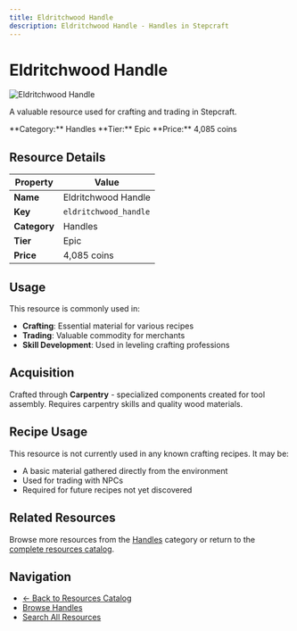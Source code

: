 ```yaml
---
title: Eldritchwood Handle
description: Eldritchwood Handle - Handles in Stepcraft
---
```


# Eldritchwood Handle

<div className="flex items-start gap-6 mb-8">
  <div className="flex-shrink-0">
    <img src="/assets/resources/carpentry/eldritchwood_handle.png" alt="Eldritchwood Handle" className="w-24 h-24 border rounded-lg" />
  </div>
  <div className="flex-1">
    <div className="space-y-2">
      <p className="text-lg text-muted-foreground">A valuable resource used for crafting and trading in Stepcraft.</p>
      <div className="flex flex-wrap gap-4 text-sm">
        <span className="px-2 py-1 bg-blue-100 dark:bg-blue-900 rounded-md">
          **Category:** Handles
        </span>
        <span className="px-2 py-1 bg-purple-100 dark:bg-purple-900 rounded-md">
          **Tier:** Epic
        </span>
        <span className="px-2 py-1 bg-green-100 dark:bg-green-900 rounded-md">
          **Price:** 4,085 coins
        </span>
      </div>
    </div>
  </div>
</div>

## Resource Details

| Property | Value |
|----------|-------|
| **Name** | Eldritchwood Handle |
| **Key** | `eldritchwood_handle` |
| **Category** | Handles |
| **Tier** | Epic |
| **Price** | 4,085 coins |


## Usage

This resource is commonly used in:

- **Crafting**: Essential material for various recipes
- **Trading**: Valuable commodity for merchants
- **Skill Development**: Used in leveling crafting professions


## Acquisition

Crafted through **Carpentry** - specialized components created for tool assembly. Requires carpentry skills and quality wood materials.


## Recipe Usage

This resource is not currently used in any known crafting recipes. It may be:
- A basic material gathered directly from the environment
- Used for trading with NPCs
- Required for future recipes not yet discovered


## Related Resources

Browse more resources from the [Handles](/docs/resources#handles) category or return to the [complete resources catalog](/docs/resources).

## Navigation

- [← Back to Resources Catalog](/docs/resources)
- [Browse Handles](/docs/resources#handles)
- [Search All Resources](/search)
